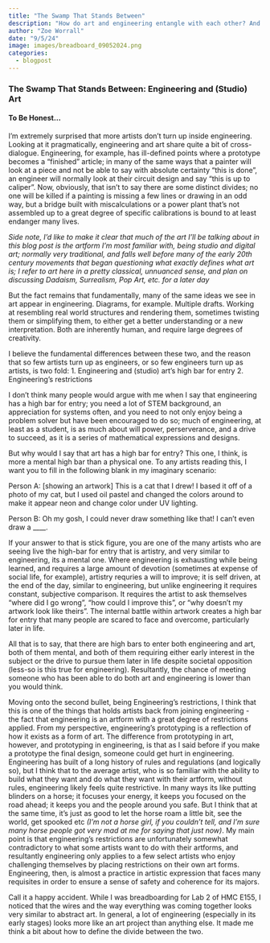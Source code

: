 ```yaml
---
title: "The Swamp That Stands Between"
description: "How do art and engineering entangle with each other? And where do we draw the line?"
author: "Zoe Worrall"
date: "9/5/24"
image: images/breadboard_09052024.png
categories:
  - blogpost
---
```


### The Swamp That Stands Between: Engineering and (Studio) Art

#### To Be Honest...

I'm extremely surprised that more artists don't turn up inside engineering. Looking at it pragmatically, engineering and art share quite a bit of cross-dialogue. Engineering, for example, has ill-defined points where a prototype becomes a "finished" article; in many of the same ways that a painter will look at a piece and not be able to say with absolute certainty "this is done", an engineer will normally look at their circuit design and say "this is up to caliper". Now, obviously, that isn't to say there are some distinct divides; no one will be killed if a painting is missing a few lines or drawing in an odd way, but a bridge built with miscalculations or a power plant that's not assembled up to a great degree of specific calibrations is bound to at least endanger many lives.

*Side note, I'd like to make it clear that much of the art I'll be talking about in this blog post is the artform I'm most familiar with, being studio and digital art; normally very traditional, and falls well before many of the early 20th century movements that began questioning what exactly defines what art is; I refer to art here in a pretty classical, unnuanced sense, and plan on discussing Dadaism, Surrealism, Pop Art, etc. for a later day*

But the fact remains that fundamentally, many of the same ideas we see in art appear in engineering. Diagrams, for example. Multiple drafts. Working at resembling real world structures and rendering them, sometimes twisting them or simplifying them, to either get a better understanding or a new interpretation. Both are inherently human, and require large degrees of creativity.

I believe the fundamental differences between these two, and the reason that so few artists turn up as engineers, or so few engineers turn up as artists, is two fold:
1. Engineering and (studio) art's high bar for entry
2. Engineering's restrictions

I don't think many people would argue with me when I say that engineering has a high bar for entry; you need a lot of STEM background, an appreciation for systems often, and you need to not only enjoy being a problem solver but have been encouraged to do so; much of engineering, at least as a student, is as much about will power, perserverance, and a drive to succeed, as it is a series of mathematical expressions and designs.

But why would I say that art has a high bar for entry? This one, I think, is more a mental high bar than a physical one. To any artists reading this, I want you to fill in the following blank in my imaginary scenario:

Person A: [showing an artwork] This is a cat that I drew! I based it off of a photo of my cat, but I used oil pastel and changed the colors around to make it appear neon and change color under UV lighting.

Person B: Oh my gosh, I could never draw something like that! I can't even draw a ____.

If your answer to that is stick figure, you are one of the many artists who are seeing live the high-bar for entry that is artistry, and very similar to engineering, its a mental one. Where engineering is exhausting while being learned, and requires a large amount of devotion (sometimes at expense of social life, for example), artistry requries a will to improve; it is self driven, at the end of the day, similar to engineering, but unlike engineering it requires constant, subjective comparison. It requires the artist to ask themselves "where did I go wrong", "how could I improve this", or "why doesn't my artwork look like theirs". The internal battle within artwork creates a high bar for entry that many people are scared to face and overcome, particularly later in life.

All that is to say, that there are high bars to enter both engineering and art, both of them mental, and both of them requiring either early interest in the subject or the drive to pursue them later in life despite societal opposition (less-so is this true for engineering). Resultantly, the chance of meeting someone who has been able to do both art and engineering is lower than you would think.



Moving onto the second bullet, being Engineering's restrictions, I think that this is one of the things that holds artists back from joining engineering - the fact that engineering is an artform with a great degree of restrictions applied. From my perspective, engineering's prototyping is a reflection of how it exists as a form of art. The difference from prototyping in art, however, and prototyping in engineering, is that as I said before if you make a prototype the final design, someone could get hurt in engineering. Engineering has built of a long history of rules and regulations (and logically so), but I think that to the average artist, who is so familiar with the ability to build what they want and do what they want with their artform, without rules, engineering likely feels quite restrictive. In many ways its like putting blinders on a horse; it focuses your energy, it keeps you focused on the road ahead; it keeps you and the people around you safe. But I think that at the same time, it's just as good to let the horse roam a little bit, see the world, get spooked etc *(I'm not a horse girl, if you couldn't tell, and I'm sure many horse people got very mad at me for saying that just now)*. My main point is that engineering's restrictions are unfortunately somewhat contradictory to what some artists want to do with their artforms, and resultantly engineering only applies to a few select artists who enjoy challenging themselves by placing restrictions on their own art forms. Engineering, then, is almost a practice in artistic expression that faces many requisites in  order to ensure a sense of safety and coherence for its majors.

:::{.callout-tip title="Inspiration"}

Call it a happy accident. While I was breadboarding for Lab 2 of HMC E155, I noticed that the wires and the way everything was coming together looks very similar to abstract art. In general, a lot of engineering (especially in its early stages) looks more like an art project than anything else. It made me think a bit about how to define the divide between the two.

:::